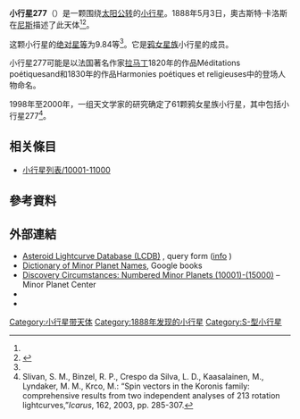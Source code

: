 {{Infobox planet
 | minorplanet     = yes
 | name            = 277 Elvira
 | background      = #D6D6D6
 | image = 
 | image_size      = 
 | caption         =
 | discovery_ref   =  <ref name="MPC-object" />
 | discoverer      = [[奧古斯特·卡洛斯|奧古斯特·卡洛斯]]
 | discovery_site  = [[尼斯|尼斯]]
 | discovered      = 1888年5月3日
 | mpc_name        = 277 Elvira
 | alt_names       = 277 Elvira
 | pronounced      = 
 | named_after     = <ref name="MPC-object" />
 | mp_category     = [[主帶小行星|主帶小行星]] <ref name="MPC-object" /><ref name="jpldata" />
 | orbit_ref       = <ref name="a">[http://ssd.jpl.nasa.gov/sbdb.cgi?sstr=277 277] {{Wayback|url=http://ssd.jpl.nasa.gov/sbdb.cgi?sstr=277 |date=20201125090847 }}，小行星數據庫瀏覽器（JPL Small-Body Database Browser）－[[美国国家航空航天局|美国国家航空航天局]]喷气推进实验室</ref>
 | epoch           = 2018-03-23.0（[[儒略日|JD]] 2458200.5）
 | uncertainty     = 0
 | observation_arc = 
 | aphelion = {{convert|3.150|AU|km|3|abbr=on|lk=out}}
 | perihelion      = {{convert|2.6205616|AU|km|3|abbr=on}}
 | semimajor       = 2.8853990
 | eccentricity    = 0.0917854
 | period          = 4.9[[儒略年|yr]]
 | mean_anomaly    = 27.27414[[度|°]]
 | mean_motion     = {{Deg2DMS|0.20109210|sup=ms}} / day
 | inclination     = 1.16258
 | asc_node        = 231.25205°
 | arg_peri        = 137.34737
 | mean_diameter   = 
 | rotation        = 
 | albedo          =
 | spectral_type   =
 | abs_magnitude   = 9.84<ref name="jpldata" />
}}
'''小行星277'''（{{lang-en|277 Elvira}}）是一颗围绕[[太阳|太阳]][[公转|公转]]的[[小行星|小行星]]。1888年5月3日，奧古斯特·卡洛斯在[[尼斯|尼斯]]描述了此天体<ref name="a" /><ref>{{cite news|title=小行星列表|url=http://cfa-www.harvard.edu/iau/lists/NumberedMPs.txt|accessdate=2018-10-19|newspaper=哈佛大学|archive-date=2008-05-17|archive-url=https://web.archive.org/web/20080517010638/http://cfa-www.harvard.edu/iau/lists/NumberedMPs.txt|dead-url=no}}</ref>。

这颗小行星的[[绝对星等|绝对星等]]为9.84等<ref name="a" />。它是[[鸦女星族|鸦女星族]]小行星的成员。

小行星277可能是以法国著名作家[[拉马丁|拉马丁]]1820年的作品Méditations poétiquesand和1830年的作品Harmonies poétiques et religieuses中的登场人物命名。

1998年至2000年，一组天文学家的研究确定了61颗鸦女星族小行星，其中包括小行星277<ref>Slivan, S. M., Binzel, R. P., Crespo da Silva, L. D., Kaasalainen, M., Lyndaker, M. M., Krco, M.: “Spin vectors in the Koronis family: comprehensive results from two independent analyses of 213 rotation lightcurves,”''Icarus'', 162, 2003, pp. 285-307.</ref>。

== 相关條目 ==
*[[小行星列表/10001-11000|小行星列表/10001-11000]]

== 參考資料 ==
{{reflist|refs=

<ref name="jpldata">{{cite web
 |type         = 2018-01-26 last obs.
 |title        = JPL Small-Body Database Browser:277 Elvira-277 Elvira
 |url          = https://ssd.jpl.nasa.gov/sbdb.cgi?sstr=277
 |publisher    = [[Jet_Propulsion_Laboratory|Jet Propulsion Laboratory]]
 |accessdate   = 28 March 2018
 |archive-date = 2020-11-25
 |archive-url  = https://web.archive.org/web/20201125090847/https://ssd.jpl.nasa.gov/sbdb.cgi?sstr=277
 |dead-url     = no
}}</ref>

<ref name="MPC-object">{{cite web
  |title      = 277 Elvira
  |work      = Minor Planet Center
  |url      = https://www.minorplanetcenter.net/db_search/show_object?object_id=277
  |accessdate      = 28 March 2018
  |archive-date      = 2016-03-04
  |archive-url      = https://web.archive.org/web/20160304101218/http://www.minorplanetcenter.net/db_search/show_object?object_id=277
  |dead-url      = no
  }}</ref>

}}

==  外部連結 ==
* [http://www.minorplanet.info/PHP/lcdbsummaryquery.php Asteroid Lightcurve Database (LCDB)] {{Wayback|url=http://www.minorplanet.info/PHP/lcdbsummaryquery.php |date=20171210173955 }}, query form ([http://www.minorplanet.info/lightcurvedatabase.html info] {{Wayback|url=http://www.minorplanet.info/lightcurvedatabase.html |date=20171216050541 }})
* [https://books.google.com/books?id=aeAg1X7afOoC&pg Dictionary of Minor Planet Names], Google books
* [http://www.minorplanetcenter.net/iau/lists/NumberedMPs010001.html Discovery Circumstances: Numbered Minor Planets (10001)-(15000)] {{Wayback|url=http://www.minorplanetcenter.net/iau/lists/NumberedMPs010001.html |date=20180612162317 }} – Minor Planet Center
* {{AstDys|277}}
* {{JPL small body}}

{{Minor Planet Number|[[小行星276|小行星276]]|[[小行星278|小行星278]]}}
{{小天体}}

[[Category:小行星带天体|Category:小行星带天体]]
[[Category:1888年发现的小行星|Category:1888年发现的小行星]]
[[Category:S-型小行星|Category:S-型小行星]]